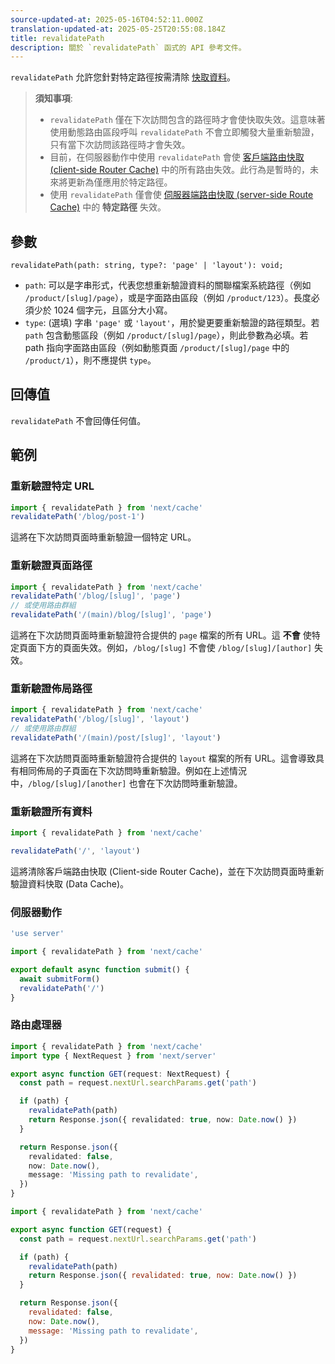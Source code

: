 ```yaml
---
source-updated-at: 2025-05-16T04:52:11.000Z
translation-updated-at: 2025-05-25T20:55:08.184Z
title: revalidatePath
description: 關於 `revalidatePath` 函式的 API 參考文件。
---
```


`revalidatePath` 允許您針對特定路徑按需清除 [快取資料](/docs/app/deep-dive/caching)。

> **須知事項**:
>
> - `revalidatePath` 僅在下次訪問包含的路徑時才會使快取失效。這意味著使用動態路由區段呼叫 `revalidatePath` 不會立即觸發大量重新驗證，只有當下次訪問該路徑時才會失效。
> - 目前，在伺服器動作中使用 `revalidatePath` 會使 [客戶端路由快取 (client-side Router Cache)](/docs/app/deep-dive/caching#client-side-router-cache) 中的所有路由失效。此行為是暫時的，未來將更新為僅應用於特定路徑。
> - 使用 `revalidatePath` 僅會使 [伺服器端路由快取 (server-side Route Cache)](/docs/app/deep-dive/caching#full-route-cache) 中的 **特定路徑** 失效。

## 參數

```tsx
revalidatePath(path: string, type?: 'page' | 'layout'): void;
```

- `path`: 可以是字串形式，代表您想重新驗證資料的關聯檔案系統路徑（例如 `/product/[slug]/page`），或是字面路由區段（例如 `/product/123`）。長度必須少於 1024 個字元，且區分大小寫。
- `type`: (選填) 字串 `'page'` 或 `'layout'`，用於變更要重新驗證的路徑類型。若 `path` 包含動態區段（例如 `/product/[slug]/page`），則此參數為必填。若 path 指向字面路由區段（例如動態頁面 `/product/[slug]/page` 中的 `/product/1`），則不應提供 `type`。

## 回傳值

`revalidatePath` 不會回傳任何值。

## 範例

### 重新驗證特定 URL

```ts
import { revalidatePath } from 'next/cache'
revalidatePath('/blog/post-1')
```

這將在下次訪問頁面時重新驗證一個特定 URL。

### 重新驗證頁面路徑

```ts
import { revalidatePath } from 'next/cache'
revalidatePath('/blog/[slug]', 'page')
// 或使用路由群組
revalidatePath('/(main)/blog/[slug]', 'page')
```

這將在下次訪問頁面時重新驗證符合提供的 `page` 檔案的所有 URL。這 **不會** 使特定頁面下方的頁面失效。例如，`/blog/[slug]` 不會使 `/blog/[slug]/[author]` 失效。

### 重新驗證佈局路徑

```ts
import { revalidatePath } from 'next/cache'
revalidatePath('/blog/[slug]', 'layout')
// 或使用路由群組
revalidatePath('/(main)/post/[slug]', 'layout')
```

這將在下次訪問頁面時重新驗證符合提供的 `layout` 檔案的所有 URL。這會導致具有相同佈局的子頁面在下次訪問時重新驗證。例如在上述情況中，`/blog/[slug]/[another]` 也會在下次訪問時重新驗證。

### 重新驗證所有資料

```ts
import { revalidatePath } from 'next/cache'

revalidatePath('/', 'layout')
```

這將清除客戶端路由快取 (Client-side Router Cache)，並在下次訪問頁面時重新驗證資料快取 (Data Cache)。

### 伺服器動作

```ts filename="app/actions.ts" switcher
'use server'

import { revalidatePath } from 'next/cache'

export default async function submit() {
  await submitForm()
  revalidatePath('/')
}
```

### 路由處理器

```ts filename="app/api/revalidate/route.ts" switcher
import { revalidatePath } from 'next/cache'
import type { NextRequest } from 'next/server'

export async function GET(request: NextRequest) {
  const path = request.nextUrl.searchParams.get('path')

  if (path) {
    revalidatePath(path)
    return Response.json({ revalidated: true, now: Date.now() })
  }

  return Response.json({
    revalidated: false,
    now: Date.now(),
    message: 'Missing path to revalidate',
  })
}
```

```js filename="app/api/revalidate/route.js" switcher
import { revalidatePath } from 'next/cache'

export async function GET(request) {
  const path = request.nextUrl.searchParams.get('path')

  if (path) {
    revalidatePath(path)
    return Response.json({ revalidated: true, now: Date.now() })
  }

  return Response.json({
    revalidated: false,
    now: Date.now(),
    message: 'Missing path to revalidate',
  })
}
```
